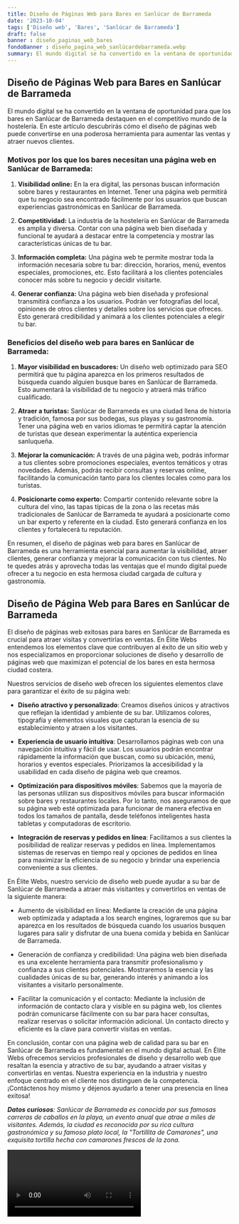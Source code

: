 ```yaml
---
title: Diseño de Páginas Web para Bares en Sanlúcar de Barrameda
date: '2023-10-04'
tags: ['Diseño web', 'Bares', 'Sanlúcar de Barrameda']
draft: false
banner : diseño_paginas_web_bares
fondoBanner : diseño_pagina_web_sanlúcardebarrameda.webp
summary: El mundo digital se ha convertido en la ventana de oportunidad para que los bares en Sanlúcar de Barrameda destaquen en el competitivo mundo de la hostelería. En este artículo descubrirás cómo el diseño de páginas web puede convertirse en una poderosa herramienta para aumentar las ventas y atraer nuevos clientes.
---
```


## Diseño de Páginas Web para Bares en Sanlúcar de Barrameda

El mundo digital se ha convertido en la ventana de oportunidad para que los bares en Sanlúcar de Barrameda destaquen en el competitivo mundo de la hostelería. En este artículo descubrirás cómo el diseño de páginas web puede convertirse en una poderosa herramienta para aumentar las ventas y atraer nuevos clientes.

### Motivos por los que los bares necesitan una página web en Sanlúcar de Barrameda:

1. **Visibilidad online:** En la era digital, las personas buscan información sobre bares y restaurantes en Internet. Tener una página web permitirá que tu negocio sea encontrado fácilmente por los usuarios que buscan experiencias gastronómicas en Sanlúcar de Barrameda.

2. **Competitividad:** La industria de la hostelería en Sanlúcar de Barrameda es amplia y diversa. Contar con una página web bien diseñada y funcional te ayudará a destacar entre la competencia y mostrar las características únicas de tu bar.

3. **Información completa:** Una página web te permite mostrar toda la información necesaria sobre tu bar: dirección, horarios, menú, eventos especiales, promociones, etc. Esto facilitará a los clientes potenciales conocer más sobre tu negocio y decidir visitarte.

4. **Generar confianza:** Una página web bien diseñada y profesional transmitirá confianza a los usuarios. Podrán ver fotografías del local, opiniones de otros clientes y detalles sobre los servicios que ofreces. Esto generará credibilidad y animará a los clientes potenciales a elegir tu bar.

### Beneficios del diseño web para bares en Sanlúcar de Barrameda:

1. **Mayor visibilidad en buscadores:** Un diseño web optimizado para SEO permitirá que tu página aparezca en los primeros resultados de búsqueda cuando alguien busque bares en Sanlúcar de Barrameda. Esto aumentará la visibilidad de tu negocio y atraerá más tráfico cualificado.

2. **Atraer a turistas:** Sanlúcar de Barrameda es una ciudad llena de historia y tradición, famosa por sus bodegas, sus playas y su gastronomía. Tener una página web en varios idiomas te permitirá captar la atención de turistas que desean experimentar la auténtica experiencia sanluqueña.

3. **Mejorar la comunicación:** A través de una página web, podrás informar a tus clientes sobre promociones especiales, eventos temáticos y otras novedades. Además, podrás recibir consultas y reservas online, facilitando la comunicación tanto para los clientes locales como para los turistas.

4. **Posicionarte como experto:** Compartir contenido relevante sobre la cultura del vino, las tapas típicas de la zona o las recetas más tradicionales de Sanlúcar de Barrameda te ayudará a posicionarte como un bar experto y referente en la ciudad. Esto generará confianza en los clientes y fortalecerá tu reputación.

En resumen, el diseño de páginas web para bares en Sanlúcar de Barrameda es una herramienta esencial para aumentar la visibilidad, atraer clientes, generar confianza y mejorar la comunicación con tus clientes. No te quedes atrás y aprovecha todas las ventajas que el mundo digital puede ofrecer a tu negocio en esta hermosa ciudad cargada de cultura y gastronomía.

<GifSeo />

<Cta />

## Diseño de Página Web para Bares en Sanlúcar de Barrameda

El diseño de páginas web exitosas para bares en Sanlúcar de Barrameda es crucial para atraer visitas y convertirlas en ventas. En Élite Webs entendemos los elementos clave que contribuyen al éxito de un sitio web y nos especializamos en proporcionar soluciones de diseño y desarrollo de páginas web que maximizan el potencial de los bares en esta hermosa ciudad costera.

Nuestros servicios de diseño web ofrecen los siguientes elementos clave para garantizar el éxito de su página web:

- **Diseño atractivo y personalizado**: Creamos diseños únicos y atractivos que reflejan la identidad y ambiente de su bar. Utilizamos colores, tipografía y elementos visuales que capturan la esencia de su establecimiento y atraen a los visitantes.

- **Experiencia de usuario intuitiva**: Desarrollamos páginas web con una navegación intuitiva y fácil de usar. Los usuarios podrán encontrar rápidamente la información que buscan, como su ubicación, menú, horarios y eventos especiales. Priorizamos la accesibilidad y la usabilidad en cada diseño de página web que creamos.

- **Optimización para dispositivos móviles**: Sabemos que la mayoría de las personas utilizan sus dispositivos móviles para buscar información sobre bares y restaurantes locales. Por lo tanto, nos aseguramos de que su página web esté optimizada para funcionar de manera efectiva en todos los tamaños de pantalla, desde teléfonos inteligentes hasta tabletas y computadoras de escritorio.

- **Integración de reservas y pedidos en línea**: Facilitamos a sus clientes la posibilidad de realizar reservas y pedidos en línea. Implementamos sistemas de reservas en tiempo real y opciones de pedidos en línea para maximizar la eficiencia de su negocio y brindar una experiencia conveniente a sus clientes.

En Élite Webs, nuestro servicio de diseño web puede ayudar a su bar de Sanlúcar de Barrameda a atraer más visitantes y convertirlos en ventas de la siguiente manera:

- Aumento de visibilidad en línea: Mediante la creación de una página web optimizada y adaptada a los search engines, lograremos que su bar aparezca en los resultados de búsqueda cuando los usuarios busquen lugares para salir y disfrutar de una buena comida y bebida en Sanlúcar de Barrameda.

- Generación de confianza y credibilidad: Una página web bien diseñada es una excelente herramienta para transmitir profesionalismo y confianza a sus clientes potenciales. Mostraremos la esencia y las cualidades únicas de su bar, generando interés y animando a los visitantes a visitarlo personalmente.

- Facilitar la comunicación y el contacto: Mediante la inclusión de información de contacto clara y visible en su página web, los clientes podrán comunicarse fácilmente con su bar para hacer consultas, realizar reservas o solicitar información adicional. Un contacto directo y eficiente es la clave para convertir visitas en ventas.

En conclusión, contar con una página web de calidad para su bar en Sanlúcar de Barrameda es fundamental en el mundo digital actual. En Élite Webs ofrecemos servicios profesionales de diseño y desarrollo web que resaltan la esencia y atractivo de su bar, ayudando a atraer visitas y convertirlas en ventas. Nuestra experiencia en la industria y nuestro enfoque centrado en el cliente nos distinguen de la competencia. ¡Contáctenos hoy mismo y déjenos ayudarlo a tener una presencia en línea exitosa!

_**Datos curiosos**: Sanlúcar de Barrameda es conocida por sus famosas carreras de caballos en la playa, un evento anual que atrae a miles de visitantes. Además, la ciudad es reconocida por su rica cultura gastronómica y su famoso plato local, la "Tortillita de Camarones", una exquisita tortilla hecha con camarones frescos de la zona._

<Video />

<CtaBot job='Bares' city='Sanlúcar de Barrameda'/>

<Gmaps query='Sanlúcar de Barrameda+españa+maps' />
